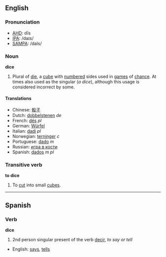 ==English==
===Pronunciation===
*[[w:AHD|AHD]]: dīs
*[[w:IPA|IPA]]: /daɪs/
*[[w:SAMPA|SAMPA]]: /daIs/

===Noun===
'''dice'''

# Plural of [[die]], a [[cube]] with [[number]]ed sides used in [[games]] of [[chance]].  At times also used as the singular (''a dice''), although this usage is considered incorrect by some.

====Translations====
*Chinese: [[骰子]]
*Dutch: [[dobbelstenen]] ''de''
*French: [[dés]] ''pl''
*German: [[Würfel]]
*Italian: [[dadi]] ''pl''
*Norwegian: [[terninger]] ''c''
*Portuguese: [[dado]] ''m''
*Russian: [[игра в кости]]
*Spanish: [[dados]] ''m pl''

===Transitive verb===
'''to dice'''

# To [[cut]] into small [[cube]]s.

----

==Spanish==
===Verb===
'''dice'''

# 2nd person singular present of the verb [[decir]], ''to say or tell''

*English: [[says]], [[tells]]